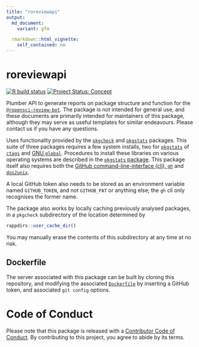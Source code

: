 ```yaml
---
title: "roreviewapi"
output:
  md_document:
    variant: gfm

  rmarkdown::html_vignette:
    self_contained: no
---
```


# roreviewapi

<!-- badges: start -->
[![R build status](https://github.com/ropensci-review-tools/roreviewapi/workflows/R-CMD-check/badge.svg)](https://github.com/ropensci-review-tools/roreviewapi/actions?query=workflow%3AR-CMD-check)
[![Project Status: Concept](https://www.repostatus.org/badges/latest/concept.svg)](https://www.repostatus.org/#concept)
<!-- badges: end -->

Plumber API to generate reports on package structure and function for the
[`@ropensci-review-bot`](https://github.com/ropensci-review-bot). The package
is not intended for general use, and these documents are primarily intended for
maintainers of this package, although they may serve as useful templates for
similar endeavours. Please contact us if you have any questions.

Uses functionality provided by the
[`pkgcheck`](https://github.com/ropensci-review-tools/pkgcheck) and
[`pkgstats`](https://github.com/ropensci-review-tools/pkgstats) packages. This suite of
three packages requires a few system installs, two for 
[`pkgstats`](https://github.com/ropensci-review-tools/pkgstats) of
[`ctags`](https://ctags.io) and [GNU
`global`](https://www.gnu.org/software/global/). Procedures to install these
libraries on various operating systems are described in the [`pkgstats`
package](https://docs.ropensci.org/pkgstats). This package itself also requires
both the [GitHub command-line-interface (cli), `gh`](https://cli.github.com/)
and [`dos2unix`](https://sourceforge.net/projects/dos2unix/).

A local GitHub token also needs to be stored as an environment
variable named `GITHUB_TOKEN`, and not `GITHUB_PAT` or anything else; the `gh`
cli only recognises the former name.

The package also works by locally caching previously analysed packages, in
a `pkgcheck` subdirectory of the location determined by
```r
rappdirs::user_cache_dir()
```
You may manually erase the contents of this subdirectory at any time at no
risk.


## Dockerfile

The server associated with this package can be built by cloning this
repository, and modifying the associated
[`Dockerfile`](https://github.com/ropensci-review-tools/roreviewapi/blob/master/Dockerfile)
by inserting a GitHub token, and associated `git config` options.

# Code of Conduct

Please note that this package is released with a [Contributor Code of
Conduct](https://ropensci.org/code-of-conduct/). By contributing to this
project, you agree to abide by its terms.

